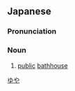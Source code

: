 ==Japanese==
{{ja-kanjitab|ゆ|や|yomi=k}}

===Pronunciation===
{{ja-pron|ゆや|yomi=k}}

===Noun===
{{ja-noun|ゆや}}

# [[public]] [[bathhouse]]

[[Category:ja:Bathing|ゆや]]